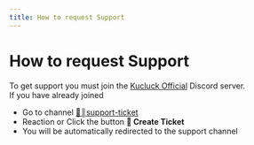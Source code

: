 ```yaml
---
title: How to request Support
---
```


# How to request Support

To get support you must join the [Kucluck Official](https://discord.gg/BuACxn4XUw) Discord server. <br />If you have already joined

- Go to channel [📝║support-ticket](https://discord.com/channels/901445288881963059/1248119704741089290)
- Reaction or Click the button **📩 Create Ticket**
- You will be automatically redirected to the support channel
